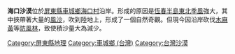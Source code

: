 {{unreferenced|time=2020-03-25T08:34:58+00:00}}
'''海口沙漠'''位於[[屏東縣|屏東縣]][[車城鄉_(臺灣)|車城鄉]][[海口村|海口村]]沿岸。形成的原因是[[恆春半島|恆春半島]][[東北季風|東北季風]]強大，其中挾帶著大量的[[風沙|風沙]]，吹到陸地上，形成了一個自然奇觀。但現今因沿岸砍伐[[木麻黃|木麻黃]]等[[防風林|防風林]]，致使積沙量大為減少。

[[Category:屏東縣地理|Category:屏東縣地理]]
[[Category:車城鄉_(台灣)|Category:車城鄉 (台灣)]]
[[Category:台灣沙漠|Category:台灣沙漠]]